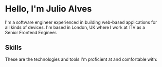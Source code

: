 
# Hello, I'm <span className="inline-block">Julio Alves</span>

I'm a software engineer experienced in building web-based applications for all kinds of devices. I'm based in London, UK where I work at ITV as a Senior Frontend Engineer.


## Skills

These are the technologies and tools I'm proficient at and comfortable with:

<SkillList />
